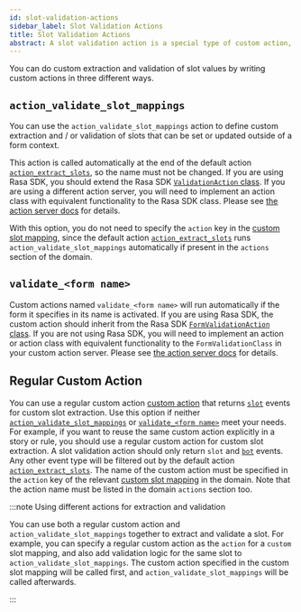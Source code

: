 ```yaml
---
id: slot-validation-actions
sidebar_label: Slot Validation Actions
title: Slot Validation Actions
abstract: A slot validation action is a special type of custom action, designed to handle custom extraction and/or validation of slot values. This can be used to validate slots with predefined mappings or extract slots with custom mappings.
---
```


You can do custom extraction and validation of slot values by writing custom actions in three different ways.

## `action_validate_slot_mappings`

You can use the `action_validate_slot_mappings` action to define custom extraction and / or validation of slots that
can be set or updated outside of a form context.

This action is called automatically at the end of the default action [`action_extract_slots`](./default-actions.mdx#action_extract_slots),
so the name must not be changed. If you are using Rasa SDK, you should extend the Rasa SDK [`ValidationAction` class](./action-server/validation-action.mdx#how-to-subclass-validationaction).
If you are using a different action server, you will need to implement an action class with equivalent functionality to
the Rasa SDK class. Please see [the action server docs](./action-server/validation-action.mdx#validationaction-class-implementation) for details.

With this option, you do not need to specify the `action` key in the [custom slot mapping](./domain.mdx#custom-slot-mappings),
since the default action [`action_extract_slots`](./default-actions.mdx#action_extract_slots) runs `action_validate_slot_mappings`
automatically if present in the `actions` section of the domain.

## `validate_<form name>`

Custom actions named `validate_<form name>` will run automatically if the form it specifies in its name is activated.
If you are using Rasa SDK, the custom action should inherit from the Rasa SDK [`FormValidationAction` class](./action-server/validation-action.mdx#formvalidationaction-class).
If you are not using Rasa SDK, you will need to implement an action or action class with equivalent functionality to the
`FormValidationClass` in your custom action server. Please see [the action server docs](./action-server/validation-action.mdx#formvalidationaction-class-implementation) for details.

## Regular Custom Action

You can use a regular custom action [custom action](./custom-actions.mdx) that returns [`slot`](../action-server/events.mdx#slot)
events for custom slot extraction. Use this option if neither [`action_validate_slot_mappings`](#action_validate_slot_mappings) or
[`validate_<form name>`](#validate_form-name) meet your needs.
For example, if you want to reuse the same custom action explicitly in a story or rule, you should use a regular custom
action for custom slot extraction.
A slot validation action should only return `slot` and [`bot`](../action-server/events.mdx#bot) events.
Any other event type will be filtered out by the default action [`action_extract_slots`](./default-actions.mdx#action_extract_slots).
The name of the custom action must be specified in the `action` key of the relevant [custom slot mapping](./domain.mdx#custom-slot-mappings)
in the domain.
Note that the action name must be listed in the domain `actions` section too.

:::note Using different actions for extraction and validation

You can use both a regular custom action and `action_validate_slot_mappings` together to extract and validate a slot. For example, you can specify a regular custom action as the `action` for a `custom` slot mapping, and also add validation logic for the same slot to `action_validate_slot_mappings`. The custom action specified in the custom slot mapping will be called first, and `action_validate_slot_mappings` will be called afterwards.

:::
